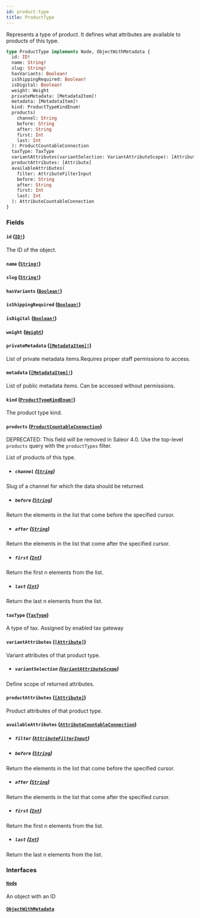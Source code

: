 ```yaml
---
id: product-type
title: ProductType
---
```


Represents a type of product. It defines what attributes are available to products of this type.

```graphql
type ProductType implements Node, ObjectWithMetadata {
  id: ID!
  name: String!
  slug: String!
  hasVariants: Boolean!
  isShippingRequired: Boolean!
  isDigital: Boolean!
  weight: Weight
  privateMetadata: [MetadataItem]!
  metadata: [MetadataItem]!
  kind: ProductTypeKindEnum!
  products(
    channel: String
    before: String
    after: String
    first: Int
    last: Int
  ): ProductCountableConnection
  taxType: TaxType
  variantAttributes(variantSelection: VariantAttributeScope): [Attribute]
  productAttributes: [Attribute]
  availableAttributes(
    filter: AttributeFilterInput
    before: String
    after: String
    first: Int
    last: Int
  ): AttributeCountableConnection
}
```

### Fields

#### `id` ([`ID!`](/docs/developer/api-reference/scalars/id))

The ID of the object.

#### `name` ([`String!`](/docs/developer/api-reference/scalars/string))

#### `slug` ([`String!`](/docs/developer/api-reference/scalars/string))

#### `hasVariants` ([`Boolean!`](/docs/developer/api-reference/scalars/boolean))

#### `isShippingRequired` ([`Boolean!`](/docs/developer/api-reference/scalars/boolean))

#### `isDigital` ([`Boolean!`](/docs/developer/api-reference/scalars/boolean))

#### `weight` ([`Weight`](/docs/developer/api-reference/objects/weight))

#### `privateMetadata` ([`[MetadataItem]!`](/docs/developer/api-reference/objects/metadata-item))

List of private metadata items.Requires proper staff permissions to access.

#### `metadata` ([`[MetadataItem]!`](/docs/developer/api-reference/objects/metadata-item))

List of public metadata items. Can be accessed without permissions.

#### `kind` ([`ProductTypeKindEnum!`](/docs/developer/api-reference/enums/product-type-kind-enum))

The product type kind.

#### `products` ([`ProductCountableConnection`](/docs/developer/api-reference/objects/product-countable-connection))

<span class="badge badge--warning">DEPRECATED: This field will be removed in Saleor 4.0. Use the top-level `products` query with the `productTypes` filter.</span>

List of products of this type.

- ##### `channel` ([`String`](/docs/developer/api-reference/scalars/string))

Slug of a channel for which the data should be returned.

- ##### `before` ([`String`](/docs/developer/api-reference/scalars/string))

Return the elements in the list that come before the specified cursor.

- ##### `after` ([`String`](/docs/developer/api-reference/scalars/string))

Return the elements in the list that come after the specified cursor.

- ##### `first` ([`Int`](/docs/developer/api-reference/scalars/int))

Return the first n elements from the list.

- ##### `last` ([`Int`](/docs/developer/api-reference/scalars/int))

Return the last n elements from the list.

#### `taxType` ([`TaxType`](/docs/developer/api-reference/objects/tax-type))

A type of tax. Assigned by enabled tax gateway

#### `variantAttributes` ([`[Attribute]`](/docs/developer/api-reference/objects/attribute))

Variant attributes of that product type.

- ##### `variantSelection` ([`VariantAttributeScope`](/docs/developer/api-reference/enums/variant-attribute-scope))

Define scope of returned attributes.

#### `productAttributes` ([`[Attribute]`](/docs/developer/api-reference/objects/attribute))

Product attributes of that product type.

#### `availableAttributes` ([`AttributeCountableConnection`](/docs/developer/api-reference/objects/attribute-countable-connection))

- ##### `filter` ([`AttributeFilterInput`](/docs/developer/api-reference/inputs/attribute-filter-input))

- ##### `before` ([`String`](/docs/developer/api-reference/scalars/string))

Return the elements in the list that come before the specified cursor.

- ##### `after` ([`String`](/docs/developer/api-reference/scalars/string))

Return the elements in the list that come after the specified cursor.

- ##### `first` ([`Int`](/docs/developer/api-reference/scalars/int))

Return the first n elements from the list.

- ##### `last` ([`Int`](/docs/developer/api-reference/scalars/int))

Return the last n elements from the list.

### Interfaces

#### [`Node`](/docs/developer/api-reference/interfaces/node)

An object with an ID

#### [`ObjectWithMetadata`](/docs/developer/api-reference/interfaces/object-with-metadata)
